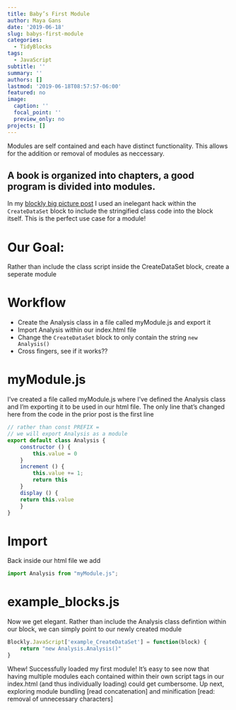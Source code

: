 ```yaml
---
title: Baby’s First Module
author: Maya Gans
date: '2019-06-18'
slug: babys-first-module
categories:
  - TidyBlocks
tags:
  - JavaScript
subtitle: ''
summary: ''
authors: []
lastmod: '2019-06-18T08:57:57-06:00'
featured: no
image:
  caption: ''
  focal_point: ''
  preview_only: no
projects: []
---
```


Modules are self contained and each have distinct functionality. This allows for the addition or removal of modules as neccessary.

## A book is organized into chapters, a good program is divided into modules.
In my [blockly big picture post](https://maya.rbind.io/post/2019/blockly-the-big-picture/) I used an inelegant hack within the `CreateDataSet` block to include the stringified class code into the block itself. This is the perfect use case for a module!

# Our Goal:
Rather than include the class script inside the CreateDataSet block, create a seperate module

 
# Workflow
* Create the Analysis class in a file called myModule.js and export it
* Import Analysis within our index.html file
* Change the `CreateDataSet` block to only contain the string `new Analysis()`
* Cross fingers, see if it works??

# myModule.js
I’ve created a file called myModule.js where I’ve defined the Analysis class and I’m exporting it to be used in our html file. The only line that's changed here from the code in the prior post is the first line

```js

// rather than const PREFIX = 
// we will export Analysis as a module
export default class Analysis {
    constructor () { 
        this.value = 0 
    }
    increment () { 
        this.value += 1; 
        return this 
    }
    display () {
    return this.value 
    }
}
```

# Import
Back inside our html file we add
```js
import Analysis from "myModule.js";
```

# example_blocks.js
Now we get elegant. Rather than include the Analysis class defintion within our block, we can simply point to our newly created module
```js
Blockly.JavaScript['example_CreateDataSet'] = function(block) {
    return "new Analysis.Analysis()"
}
```

Whew! Successfully loaded my first module! It’s easy to see now that having multiple modules each contained within their own script tags in our index.html (and thus individually loading) could get cumbersome. Up next, exploring module bundling [read concatenation] and minification [read: removal of unnecessary characters]

